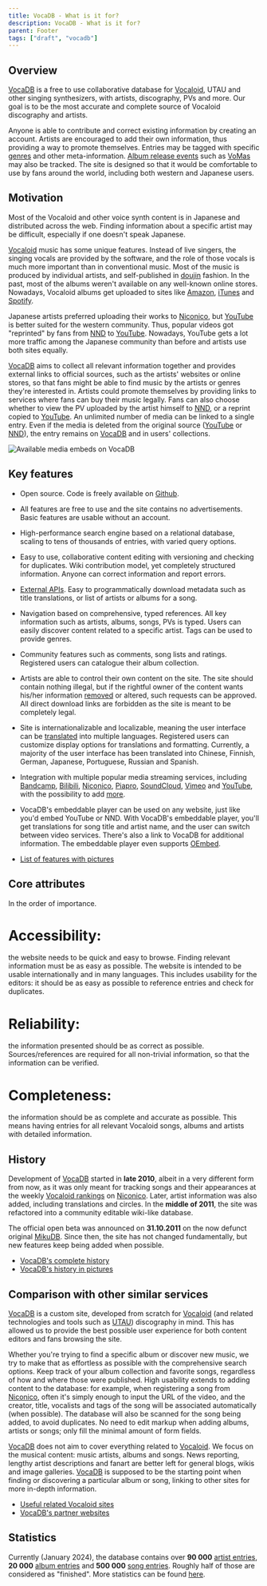 ---
title: VocaDB - What is it for?
description: VocaDB - What is it for?
parent: Footer
tags: ["draft", "vocadb"]
---


## Overview
[VocaDB](https://vocadb.net/) is a free to use collaborative database for [Vocaloid](https://en.wikipedia.org/wiki/Vocaloid), UTAU and other singing synthesizers, with artists, discography, PVs and more. Our goal is to be the most accurate and complete source of Vocaloid discography and artists.

Anyone is able to contribute and correct existing information by creating an account. Artists are encouraged to add their own information, thus providing a way to promote themselves. Entries may be tagged with specific [genres](https://vocadb.net/Tag) and other meta-information. [Album release events](https://vocadb.net/Search?searchType=ReleaseEvent) such as [VoMas](https://vocadb.net/Es/1/the-vocloid-mster) may also be tracked. The site is designed so that it would be comfortable to use by fans around the world, including both western and Japanese users.

## Motivation
Most of the Vocaloid and other voice synth content is in Japanese and distributed across the web. Finding information about a specific artist may be difficult, especially if one doesn't speak Japanese.

[Vocaloid](https://en.wikipedia.org/wiki/Vocaloid) music has some unique features. Instead of live singers, the singing vocals are provided by the  software, and the role of those vocals is much more important than in conventional music. Most of the music is produced by individual artists, and self-published in [doujin](https://en.wikipedia.org/wiki/Doujin) fashion. In the past, most of the albums weren't available on any well-known online stores. Nowadays, Vocaloid albums get uploaded to sites like [Amazon](https://www.amazon.com/), [iTunes](https://music.apple.com/us/browse) and [Spotify](https://open.spotify.com/).

Japanese artists preferred uploading their works to [Niconico](https://www.nicovideo.jp/), but [YouTube](https://www.youtube.com/) is better suited for the western community. Thus, popular videos got "reprinted" by fans from [NND](https://www.nicovideo.jp/) to [YouTube](https://www.youtube.com/). Nowadays, YouTube gets a lot more traffic among the Japanese community than before and artists use both sites equally.

[VocaDB](https://vocadb.net/) aims to collect all relevant information together and provides external links to official sources, such as the artists' websites or online stores, so that fans might be able to find music by the artists or genres they're interested in. Artists could promote themselves by providing links to services where fans can buy their music legally. Fans can also choose whether to view the PV uploaded by the artist himself to [NND](https://www.nicovideo.jp/), or a reprint copied to [YouTube](https://www.youtube.com/). An unlimited number of media can be linked to a single entry. Even if the media is deleted from the original source ([YouTube](https://www.youtube.com/) or [NND](https://www.nicovideo.jp/)), the entry remains on [VocaDB](https://vocadb.net/) and in users' collections. 

![Available media embeds on VocaDB](public/images/services.png)

## Key features
* Open source. Code is freely available on [Github](https://github.com/VocaDB/vocadb).
* All features are free to use and the site contains no advertisements. Basic features are usable without an account.
* High-performance search engine based on a relational database, scaling to tens of thousands of entries, with varied query options.
* Easy to use, collaborative content editing with versioning and checking for duplicates. Wiki contribution model, yet completely structured information. Anyone can correct information and report errors.
* [External APIs](/docs/documentation/vocadb-api-and-embeds).  Easy to programmatically download metadata such as title translations, or list of artists or albums for a song.
* Navigation based on comprehensive, typed references. All key information such as artists, albums, songs, PVs is typed. Users can easily discover content related to a specific artist. Tags can be used to provide genres.
* Community features such as comments, song lists and ratings. Registered users can catalogue their album collection.
* Artists are able to control their own content on the site. The site should contain nothing illegal, but if the rightful owner of the content wants his/her information [removed](/docs/other-guidelines/content-removal-guidelines) or altered, such requests can be approved. All direct download links are forbidden as the site is meant to be completely legal.
* Site is internationalizable and localizable, meaning the user interface can be [translated](/docs/documentation/translating-vocadb) into multiple languages. Registered users can customize display options for translations and formatting. Currently, a majority of the user interface has been translated into Chinese, Finnish, German, Japanese, Portuguese, Russian and Spanish.
* Integration with multiple popular media streaming services, including [Bandcamp](https://bandcamp.com/), [Bilibili](https://www.bilibili.com/), [Niconico](https://www.nicovideo.jp/), [Piapro](https://piapro.jp/), [SoundCloud](https://soundcloud.com/), [Vimeo](https://vimeo.com/) and [YouTube](https://www.youtube.com/), with the possibility to add [more](/docs/other-guidelines/supported-streaming-services).
* VocaDB's embeddable player can be used on any website, just like you'd embed YouTube or NND. With VocaDB's embeddable player, you'll get translations for song title and artist name,  and the user can switch between video services. There's also a link to VocaDB for additional information. The embeddable player even supports [OEmbed](https://en.wikipedia.org/wiki/OEmbed).

* [List of features with pictures](/docs/documentation/vocadb-features)

## Core attributes
In the order of importance.

# **Accessibility**: 
the website needs to be quick and easy to browse. Finding relevant information must be as easy as possible. The website is intended to be usable internationally and in many languages. This includes usability for the editors: it should be as easy as possible to reference entries and check for duplicates.
# **Reliability**: 
the information presented should be as correct as possible. Sources/references are required for all non-trivial information, so that the information can be verified.
# **Completeness**: 
the information should be as complete and accurate as possible. This means having entries for all relevant Vocaloid songs, albums and artists with detailed information.

## History
Development of [VocaDB](https://vocadb.net/) started in **late 2010**, albeit in a very different form from now, as it was only meant for tracking songs and their appearances at the weekly [Vocaloid rankings](https://vocadb.net/SongList/Featured?categoryName=VocaloidRanking) on [Niconico](https://www.nicovideo.jp/). Later, artist information was also added, including translations and circles. In the **middle of 2011**, the site was refactored into a community editable wiki-like database. 

The official open beta was announced on **31.10.2011** on the now defunct original [MikuDB](http://mikudb.moe/welcome-new-home-mikudb/). Since then, the site has not changed fundamentally, but new features keep being added when possible.

* [VocaDB's complete history](/docs/documentation/vocadbs-history)
* [VocaDB's history in pictures](/docs/documentation/vocadbs-history-in-pictures)

## Comparison with other similar services
[VocaDB](https://vocadb.net/) is a custom site, developed from scratch for [Vocaloid](https://en.wikipedia.org/wiki/Vocaloid) (and related technologies and tools such as [UTAU](https://en.wikipedia.org/wiki/Utau)) discography in mind. This has allowed us to provide the best possible user experience for both content editors and fans browsing the site. 

Whether you're trying to find a specific album or discover new music, we try to make that as effortless as possible with the comprehensive search options. Keep track of your album collection and favorite songs, regardless of how and where those were published. High usability extends to adding content to the database: for example, when registering a song from [Niconico](https://www.nicovideo.jp/), often it's simply enough to input the URL of the video, and the creator, title, vocalists and tags of the song will be associated automatically (when possible). The database will also be scanned for the song being added, to avoid duplicates. No need to edit markup when adding albums, artists or songs; only fill the minimal amount of form fields.

[VocaDB](https://vocadb.net/) does not aim to cover everything related to [Vocaloid](https://en.wikipedia.org/wiki/Vocaloid). We focus on the musical content: music artists, albums and songs. News reporting, lengthy artist descriptions and fanart are better left for general blogs, wikis and image galleries. [VocaDB](https://vocadb.net/) is supposed to be the starting point when finding or discovering a particular album or song, linking to other sites for more in-depth information.

* [Useful related Vocaloid sites](/docs/other/useful-related-informational-sites)
* [VocaDB's partner websites](/docs/documentation/vocadb-partner-websites)

## Statistics
Currently (January 2024), the database contains over **90 000** [artist entries](https://vocadb.net/Search?searchType=Artist), **20 000** [album entries](https://vocadb.net/Search?searchType=Album) and **500 000** [song entries](https://vocadb.net/Search?searchType=Song). Roughly half of those are considered as "finished". More statistics can be found [here](https://vocadb.net/stats).